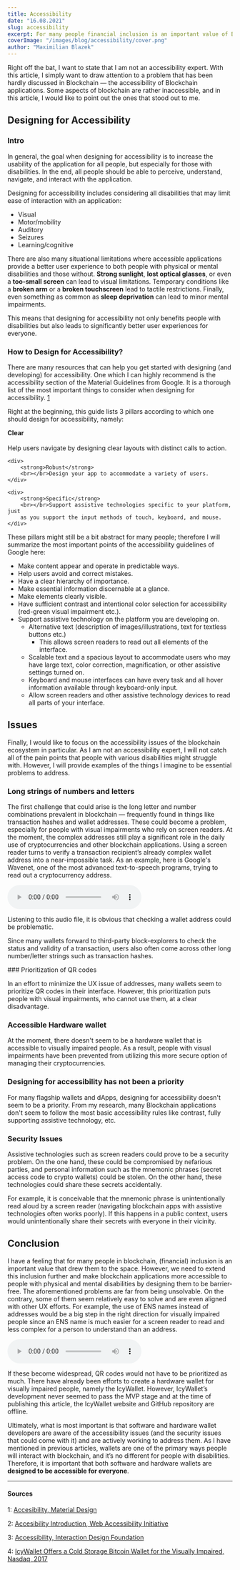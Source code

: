 ```yaml
---
title: Accessibility
date: "16.08.2021"
slug: accessibility
excerpt: For many people financial inclusion is an important value of Blockchain. We need to extend this inclusion further and try to make Blockchain applications more accessible to people with physical and mental disabilities by designing them to be barrier-free.
coverImage: "/images/blog/accessibility/cover.png"
author: "Maximilian Blazek"
---
```


Right off the bat, I want to state that I am not an accessibility expert. With this article, I simply want to draw attention to a problem that has been hardly discussed in Blockchain — the accessibility of Blockchain applications. Some aspects of blockchain are rather inaccessible, and in this article, I would like to point out the ones that stood out to me.

## Designing for Accessibility

### Intro

In general, the goal when designing for accessibility is to increase the usability of the application for all people, but especially for those with disabilities. In the end, all people should be able to perceive, understand, navigate, and interact with the application.

Designing for accessibility includes considering all disabilities that may limit ease of interaction with an application:

- Visual
- Motor/mobility
- Auditory
- Seizures
- Learning/cognitive

There are also many situational limitations where accessible applications provide a better user experience to both people with physical or mental disabilities and those without. **Strong sunlight**, **lost optical glasses**, or even a **too-small screen** can lead to visual limitations. Temporary conditions like a **broken arm** or a **broken touchscreen** lead to tactile restrictions. Finally, even something as common as **sleep deprivation** can lead to minor mental impairments.

This means that designing for accessibility not only benefits people with disabilities but also leads to significantly better user experiences for everyone.

### How to Design for Accessibility?

There are many resources that can help you get started with designing (and developing) for accessibility. One which I can highly recommend is the accessibility section of the Material Guidelines from Google. It is a thorough list of the most important things to consider when designing for accessibility. [1](#1)

Right at the beginning, this guide lists 3 pillars according to which one should design for accessibility, namely:

<div class="article-grid">
    <div>
        <strong>Clear</strong>
        <br></br>Help users navigate by designing clear layouts with distinct
        calls to action.
    </div>

    <div>
        <strong>Robust</strong>
        <br></br>Design your app to accommodate a variety of users.
    </div>

    <div>
        <strong>Specific</strong>
        <br></br>Support assistive technologies specific to your platform, just
        as you support the input methods of touch, keyboard, and mouse.
    </div>

</div>

These pillars might still be a bit abstract for many people; therefore I will summarize the most important points of the accessibility guidelines of Google here:

- Make content appear and operate in predictable ways.
- Help users avoid and correct mistakes.
- Have a clear hierarchy of importance.
- Make essential information discernable at a glance.
- Make elements clearly visible.
- Have sufficient contrast and intentional color selection for accessibility (red-green visual impairment etc.).
- Support assistive technology on the platform you are developing on.
    - Alternative text (description of images/illustrations, text for textless buttons etc.)
        - This allows screen readers to read out all elements of the interface.
    - Scalable text and a spacious layout to accommodate users who may have large text, color correction, magnification, or other assistive settings turned on.
    - Keyboard and mouse interfaces can have every task and all hover information available through keyboard-only input.
    - Allow screen readers and other assistive technology devices to read all parts of your interface.

## Issues

Finally, I would like to focus on the accessibility issues of the blockchain ecosystem in particular. As I am not an accessibility expert, I will not catch all of the pain points that people with various disabilities might struggle with. However, I will provide examples of the things I imagine to be essential problems to address.

### Long strings of numbers and letters

<FloatImage src="/images/blog/accessibility/img1.jpg" direction="left">

The first challenge that could arise is the long letter and number combinations prevalent in blockchain — frequently found in things like transaction hashes and wallet addresses. These could become a problem, especially for people with visual impairments who rely on screen readers. At the moment, the complex addresses still play a significant role in the daily use of cryptocurrencies and other blockchain applications. Using a screen reader turns to verify a transaction recipient’s already complex wallet address into a near-impossible task. As an example, here is Google's Wavenet, one of the most advanced text-to-speech programs, trying to read out a cryptocurrency address.

<audio controls>
    <source src="/audio/accessibility/address.mp3" type="audio/mpeg"></source>
    Your browser does not support the audio element.
</audio>

Listening to this audio file, it is obvious that checking a wallet address could be problematic.

Since many wallets forward to third-party block-explorers to check the status and validity of a transaction, users also often come across other long number/letter strings such as transaction hashes.

</FloatImage>
### Prioritization of QR codes

In an effort to minimize the UX issue of addresses, many wallets seem to prioritize QR codes in their interface. However, this prioritization puts people with visual impairments, who cannot use them, at a clear disadvantage.

### Accessible Hardware wallet

At the moment, there doesn't seem to be a hardware wallet that is accessible to visually impaired people. As a result, people with visual impairments have been prevented from utilizing this more secure option of managing their cryptocurrencies.

### Designing for accessibility has not been a priority

For many flagship wallets and dApps, designing for accessibility doesn't seem to be a priority. From my research, many Blockchain applications don't seem to follow the most basic accessibility rules like contrast, fully supporting assistive technology, etc.

### Security Issues

Assistive technologies such as screen readers could prove to be a security problem. On the one hand, these could be compromised by nefarious parties, and personal information such as the mnemonic phrases (secret access code to crypto wallets) could be stolen. On the other hand, these technologies could share these secrets accidentally.

For example, it is conceivable that the mnemonic phrase is unintentionally read aloud by a screen reader (navigating blockchain apps with assistive technologies often works poorly). If this happens in a public context, users would unintentionally share their secrets with everyone in their vicinity.

## Conclusion

I have a feeling that for many people in blockchain, (financial) inclusion is an important value that drew them to the space. However, we need to extend this inclusion further and make blockchain applications more accessible to people with physical and mental disabilities by designing them to be barrier-free. The aforementioned problems are far from being unsolvable. On the contrary, some of them seem relatively easy to solve and are even aligned with other UX efforts. For example, the use of ENS names instead of addresses would be a big step in the right direction for visually impaired people since an ENS name is much easier for a screen reader to read and less complex for a person to understand than an address.

<audio controls>
    <source src="/audio/accessibility/ens.mp3" type="audio/mpeg"></source>
    Your browser does not support the audio element.
</audio>

If these become widespread, QR codes would not have to be prioritized as much. There have already been efforts to create a hardware wallet for visually impaired people, namely the IcyWallet. However, IcyWallet’s development never seemed to pass the MVP stage and at the time of publishing this article, the IcyWallet website and GitHub repository are offline.

Ultimately, what is most important is that software and hardware wallet developers are aware of the accessibility issues (and the security issues that could come with it) and are actively working to address them. As I have mentioned in previous articles, wallets are one of the primary ways people will interact with blockchain, and it’s no different for people with disabilities. Therefore, it is important that both software and hardware wallets are **designed to be accessible for everyone**.

---

#### Sources

1: <a name="1" href="https://material.io/design/usability/accessibility.html">Accesibility, Material Design</a>

2: <a name="2" href="https://www.w3.org/WAI/fundamentals/accessibility-intro/">Accesibility Introduction, Web Accessibility Initiative</a>

3: <a name="3" href="https://www.interaction-design.org/literature/topics/accessibility">Accessibility, Interaction Design Foundation</a>

4: <a name="4" href="https://www.nasdaq.com/articles/icywallet-offers-a-cold-storage-bitcoin-wallet-for-the-visually-impaired-2017-12-12">IcyWallet Offers a Cold Storage Bitcoin Wallet for the Visually Impaired, Nasdaq, 2017</a>

